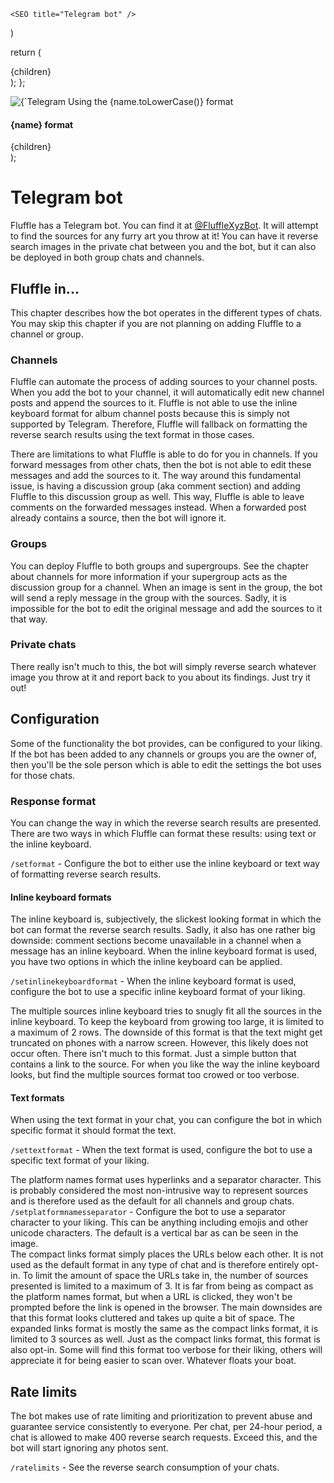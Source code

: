 
    <SEO title="Telegram bot" />
)

  return (
    <Layout maxWidth="4xl">
      <div className="prose max-w-none">
        {children}
      </div>
    </Layout>
  );
};

  <div className="flex flex-wrap sm:flex-nowrap flex-col-reverse sm:flex-row items-center sm:space-x-4">
    <div className="sm:w-72 max-w-fit flex-shrink-0">
      <img className="w-full rounded m-0" alt={`Telegram bot using the ${name.toLowerCase()}`} src={`/images/${src}.jpg`} />
      <span className="text-sm text-muted italic">Using the {name.toLowerCase()} format</span>
    </div>
    <div className="mb-2 sm:mb-0">
      <h4>{name} format</h4>
      <div className="space-y-4">
        {children}
      </div>
    </div>
  </div>
);

<BackToTools/>

# Telegram bot

Fluffle has a Telegram bot. You can find it at <a href="https://t.me/FluffleXyzBot" target="_blank" rel="noreferrer">@FluffleXyzBot</a>. It will attempt to find the sources for any furry art you throw at it! You can have it reverse search images in the private chat between you and the bot, but it can also be deployed in both group chats and channels.

## Fluffle in...

This chapter describes how the bot operates in the different types of chats. You may skip this chapter if you are not planning on adding Fluffle to a channel or group.

### Channels

Fluffle can automate the process of adding sources to your channel posts. When you add the bot to your channel, it will automatically edit new channel posts and append the sources to it. Fluffle is not able to use the inline keyboard format for album channel posts because this is simply not supported by Telegram. Therefore, Fluffle will fallback on formatting the reverse search results using the text format in those cases.

There are limitations to what Fluffle is able to do for you in channels. If you forward messages from other chats, then the bot is not able to edit these messages and add the sources to it. The way around this fundamental issue, is having a discussion group (aka comment section) and adding Fluffle to this discussion group as well. This way, Fluffle is able to leave comments on the forwarded messages instead. When a forwarded post already contains a source, then the bot will ignore it.

### Groups

You can deploy Fluffle to both groups and supergroups. See the chapter about channels for more information if your supergroup acts as the discussion group for a channel. When an image is sent in the group, the bot will send a reply message in the group with the sources. Sadly, it is impossible for the bot to edit the original message and add the sources to it that way.

### Private chats

There really isn't much to this, the bot will simply reverse search whatever image you throw at it and report back to you about its findings. Just try it out!

<h2 id="configuration">Configuration</h2>

Some of the functionality the bot provides, can be configured to your liking. If the bot has been added to any channels or groups you are the owner of, then you'll be the sole person which is able to edit the settings the bot uses for those chats.

<h3 id="response-format">Response format</h3>

You can change the way in which the reverse search results are presented. There are two ways in which Fluffle can format these results: using text or the inline keyboard.

`/setformat` - Configure the bot to either use the inline keyboard or text way of formatting reverse search results.

#### Inline keyboard formats

The inline keyboard is, subjectively, the slickest looking format in which the bot can format the reverse search results. Sadly, it also has one rather big downside: comment sections become unavailable in a channel when a message has an inline keyboard. When the inline keyboard format is used, you have two options in which the inline keyboard can be applied.

`/setinlinekeyboardformat` - When the inline keyboard format is used, configure the bot to use a specific inline keyboard format of your liking.

<div className="space-y-2 sm:space-y-8">
  <Format name="Multiple sources" src="inline-keyboard-multiple-sources">
    The multiple sources inline keyboard tries to snugly fit all the sources in the inline keyboard. To keep the keyboard from growing too large, it is limited to a maximum of 2 rows. The downside of this format is that the text might get truncated on phones with a narrow screen. However, this likely does not occur often.
  </Format>

  <Format name="Single source" src="inline-keyboard-single-source">
    There isn't much to this format. Just a simple button that contains a link to the source. For when you like the way the inline keyboard looks, but find the multiple sources format too crowed or too verbose.
  </Format>
</div>

#### Text formats

When using the text format in your chat, you can configure the bot in which specific format it should format the text.

`/settextformat` - When the text format is used, configure the bot to use a specific text format of your liking.

<div className="space-y-2 sm:space-y-8">
  <Format name="Platform names" src="platform-names">
    <div>
      The platform names format uses hyperlinks and a separator character. This is probably considered the most non-intrusive way to represent sources and is therefore used as the default for all channels and group chats.
    </div>
    <div>
      <code>/setplatformnamesseparator</code> - Configure the bot to use a separator character to your liking. This can be anything including emojis and other unicode characters. The default is a vertical bar as can be seen in the image.
    </div>
  </Format>

  <Format name="Compact links" src="compact-links">
    The compact links format simply places the URLs below each other. It is not used as the default format in any type of chat and is therefore entirely opt-in. To limit the amount of space the URLs take in, the number of sources presented is limited to a maximum of 3. It is far from being as compact as the platform names format, but when a URL is clicked, they won't be prompted before the link is opened in the browser. The main downsides are that this format looks cluttered and takes up quite a bit of space.
  </Format>

  <Format name="Expanded links" src="expanded-links">
    The expanded links format is mostly the same as the compact links format, it is limited to 3 sources as well. Just as the compact links format, this format is also opt-in. Some will find this format too verbose for their liking, others will appreciate it for being easier to scan over. Whatever floats your boat.
  </Format>
</div>

## Rate limits

The bot makes use of rate limiting and prioritization to prevent abuse and guarantee service consistently to everyone. Per chat, per 24-hour period, a chat is allowed to make 400 reverse search requests. Exceed this, and the bot will start ignoring any photos sent.

`/ratelimits` - See the reverse search consumption of your chats.
